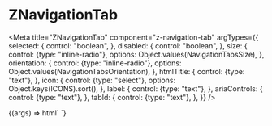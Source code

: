 
# ZNavigationTab

<Meta
  title="ZNavigationTab"
  component="z-navigation-tab"
  argTypes={{
    selected: {
      control: "boolean",
    },
    disabled: {
      control: "boolean",
    },
    size: {
      control: {type: "inline-radio"},
      options: Object.values(NavigationTabsSize),
    },
    orientation: {
      control: {type: "inline-radio"},
      options: Object.values(NavigationTabsOrientation),
    },
    htmlTitle: {
      control: {type: "text"},
    },
    icon: {
      control: {type: "select"},
      options: Object.keys(ICONS).sort(),
    },
    label: {
      control: {type: "text"},
    },
    ariaControls: {
      control: {type: "text"},
    },
    tabId: {
      control: {type: "text"},
    },
  }}
/>

<Canvas>
  <Story
    name="z-navigation-tab"
    args={{
      selected: false,
      disabled: false,
      size: NavigationTabsSize.BIG,
      orientation: NavigationTabsOrientation.HORIZONTAL,
      htmlTitle: "Download stuff",
      icon: "download",
      label: "Download",
      ariaControls: "id-pannello",
      tabId: "label-pannello",
    }}
  >
    {(args) => html`
      <z-navigation-tab
        .selected=${args.selected}
        .disabled=${args.disabled}
        .size=${args.size}
        .orientation=${args.orientation}
        .htmlTitle=${args.htmlTitle}
        .icon=${args.icon}
        .label=${args.label}
        aria-controls=${args.ariaControls}
        tab-id=${args.tabId}
      ></z-navigation-tab>
    `}
  </Story>
</Canvas>

<ArgsTable of="z-navigation-tab" />

